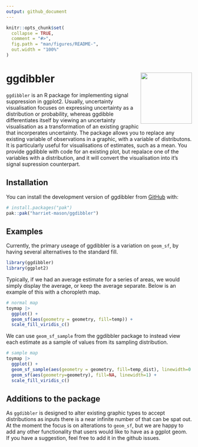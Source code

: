 ```yaml
---
output: github_document
---
```


<!-- README.md is generated from README.Rmd. Please edit that file -->

```r
knitr::opts_chunk$set(
  collapse = TRUE,
  comment = "#>",
  fig.path = "man/figures/README-",
  out.width = "100%"
)
```

# ggdibbler <img src="man/figures/logo.png" align="right" height="139" alt="" />

<!-- badges: start -->
<!-- badges: end -->

`ggdibbler` is an R package for implementing signal suppression in ggplot2. Usually, uncertainty visualisation focuses on expressing uncertainty as a distribution or probability, whereas ggdibble differentiates itself by viewing an uncertainty visualisation as a transformation of an existing graphic that incorperates uncertainty. The package allows you to replace any existing variable of observations in a graphic, with a variable of distributons. It is particularly useful for visualisations of estimates, such as a mean. You provide ggdibble with code for an existing plot, but repalace one of the variables with a distribution, and it will convert the visualisation into it's signal supression counterpart.

## Installation

You can install the development version of ggdibbler from [GitHub](https://github.com/) with:

``` r
# install.packages("pak")
pak::pak("harriet-mason/ggdibbler")
```

## Examples
Currently, the primary useage of ggdibbler is a variation on `geom_sf`, by having several alternatives to the standard fill.

```r
library(ggdibbler)
library(ggplot2)
```

Typically, if we had an average estimate for a series of areas, we would simply display the average, or keep the average separate. Below is an example of this with a choropleth map.

```r
# normal map
toymap |> 
  ggplot() + 
  geom_sf(aes(geometry = geometry, fill=temp)) +
  scale_fill_viridis_c()
```

We can use `geom_sf_sample` from the ggdibbler package to instead view each estimate as a sample of values from its sampling distribution.

```r
# sample map
toymap |> 
  ggplot() + 
  geom_sf_sample(aes(geometry = geometry, fill=temp_dist), linewidth=0.1) + 
  geom_sf(aes(geometry=geometry), fill=NA, linewidth=1) +
  scale_fill_viridis_c()
```


## Additions to the package
As `ggdibbler` is designed to alter existing graphic types to accept distributions as inputs there is a near infinite number of that can be spat out. At the moment the focus is on alterations to `geom_sf`, but we are happy to add any other functionality that users would like to have as a ggplot geom. If you have a suggestion, feel free to add it in the github issues.